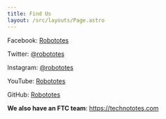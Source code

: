 ```yaml
---
title: Find Us
layout: /src/layouts/Page.astro
---
```


Facebook: [Robototes](https://www.facebook.com/Robototes)

Twitter: [@robototes](https://twitter.com/Robototes)

Instagram: [@robototes](https://www.instagram.com/Robototes)

YouTube: [Robototes](https://www.youtube.com/c/Robototes)

GitHub: [Robototes](https://github.com/Robototes)

**We also have an FTC team**: https://technototes.com
